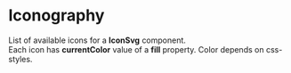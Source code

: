

<Meta title="General/Iconography" />

# Iconography

List of available icons for a <b>IconSvg</b> component.<br/>
Each icon has <b>currentColor</b> value of a <b>fill</b> property. Color depends on css-styles.

<IconGallery>
  <IconItem name="add">
    <IconSvg name="add" />
  </IconItem>
  <IconItem name="airport-signal">
    <IconSvg name="airport-signal" />
  </IconItem>
  <IconItem name="alert">
    <IconSvg name="alert" />
  </IconItem>
  <IconItem name="approved">
    <IconSvg name="approved" />
  </IconItem>
  <IconItem name="arrow-keys">
    <IconSvg name="arrow-keys" />
  </IconItem>
  <IconItem name="arrow">
    <IconSvg name="arrow" />
  </IconItem>
  <IconItem name="arrowLeftBig">
    <IconSvg name="arrowLeftBig" />
  </IconItem>
  <IconItem name="astro">
    <IconSvg name="astro" />
  </IconItem>
  <IconItem name="bell">
    <IconSvg name="bell" />
  </IconItem>
  <IconItem name="bellRed">
    <IconSvg name="bellRed" />
  </IconItem>
  <IconItem name="bin">
    <IconSvg name="bin" />
  </IconItem>
  <IconItem name="blocks">
    <IconSvg name="blocks" />
  </IconItem>
  <IconItem name="calendar">
    <IconSvg name="calendar" />
  </IconItem>
  <IconItem name="calendarMinus">
    <IconSvg name="calendarMinus" />
  </IconItem>
  <IconItem name="cameraOff">
    <IconSvg name="cameraOff" />
  </IconItem>
  <IconItem name="cameraOn">
    <IconSvg name="cameraOn" />
  </IconItem>
  <IconItem name="chart">
    <IconSvg name="chart" />
  </IconItem>
  <IconItem name="chat">
    <IconSvg name="chat" />
  </IconItem>
  <IconItem name="check-on">
    <IconSvg name="check-on" />
  </IconItem>
  <IconItem name="check">
    <IconSvg name="check" />
  </IconItem>
  <IconItem name="checked">
      <IconSvg size="large" name="checked" />
    </IconItem>
  <IconItem name="checkmark">
    <IconSvg name="checkmark" />
  </IconItem>
  <IconItem name="chevron">
    <IconSvg name="chevron" />
  </IconItem>
  <IconItem name="clock-two">
    <IconSvg name="clock-two" />
  </IconItem>
  <IconItem name="clock">
    <IconSvg name="clock" />
  </IconItem>
  <IconItem name="close">
    <IconSvg name="close" />
  </IconItem>
  <IconItem name="collaboration">
    <IconSvg name="collaboration" />
  </IconItem>
  <IconItem name="controls">
    <IconSvg name="controls" />
  </IconItem>
  <IconItem name="copy">
    <IconSvg name="copy" />
  </IconItem>
  <IconItem name="cube">
    <IconSvg name="cube" />
  </IconItem>
  <IconItem name="cubicles">
    <IconSvg name="cubicles" />
  </IconItem>
  <IconItem name="denied">
    <IconSvg name="denied" />
  </IconItem>
  <IconItem name="direction-arrows">
    <IconSvg name="direction-arrows" />
  </IconItem>
  <IconItem name="discord">
    <IconSvg name="discord" />
  </IconItem>
  <IconItem name="drive">
    <IconSvg name="drive" />
  </IconItem>
  <IconItem name="edit">
    <IconSvg name="edit" />
  </IconItem>
  <IconItem name="email">
    <IconSvg name="email" />
  </IconItem>
  <IconItem name="exit">
    <IconSvg name="exit" />
  </IconItem>
  <IconItem name="explore">
    <IconSvg name="explore" />
  </IconItem>
  <IconItem name="fly-portal">
    <IconSvg name="fly-portal" />
  </IconItem>
  <IconItem name="fly-to">
    <IconSvg name="fly-to" />
  </IconItem>
  <IconItem name="fly-with-me">
    <IconSvg name="fly-with-me" />
  </IconItem>
  <IconItem name="fullscreen">
    <IconSvg name="fullscreen" />
  </IconItem>
  <IconItem name="gear">
    <IconSvg name="gear" />
  </IconItem>
  <IconItem name="go">
    <IconSvg name="go" />
  </IconItem>
  <IconItem name="group">
    <IconSvg name="group" />
  </IconItem>
  <IconItem name="groupChat">
    <IconSvg name="groupChat" />
  </IconItem>
  <IconItem name="hand">
    <IconSvg name="hand" />
  </IconItem>
  <IconItem name="hierarchy">
    <IconSvg name="hierarchy" />
  </IconItem>
  <IconItem name="high-five">
    <IconSvg name="high-five" />
  </IconItem>
  <IconItem name="home">
    <IconSvg name="home" />
  </IconItem>
  <IconItem name="info">
    <IconSvg name="info" />
  </IconItem>
  <IconItem name="invite-user">
    <IconSvg name="invite-user" />
  </IconItem>
  <IconItem name="kusama">
    <IconSvg name="kusama" />
  </IconItem>
  <IconItem name="leave-left">
    <IconSvg name="leave-left" />
  </IconItem>
  <IconItem name="leave">
    <IconSvg name="leave" />
  </IconItem>
  <IconItem name="lightbulb">
    <IconSvg name="lightbulb" />
  </IconItem>
  <IconItem name="lightningDuotone">
    <IconSvg name="lightningDuotone" />
  </IconItem>
  <IconItem name="lightningOutline">
    <IconSvg name="lightningOutline" />
  </IconItem>
  <IconItem name="link">
    <IconSvg name="link" />
  </IconItem>
  <IconItem name="live">
    <IconSvg name="live" />
  </IconItem>
  <IconItem name="locate">
    <IconSvg name="locate" />
  </IconItem>
  <IconItem name="location">
    <IconSvg name="location" />
  </IconItem>
  <IconItem name="locator">
    <IconSvg name="locator" />
  </IconItem>
  <IconItem name="lock">
    <IconSvg name="lock" />
  </IconItem>
  <IconItem name="logout">
    <IconSvg name="logout" />
  </IconItem>
  <IconItem name="meeting">
    <IconSvg name="meeting" />
  </IconItem>
  <IconItem name="microphoneOff">
    <IconSvg name="microphoneOff" />
  </IconItem>
  <IconItem name="microphoneOn">
    <IconSvg name="microphoneOn" />
  </IconItem>
  <IconItem name="minimap">
    <IconSvg name="minimap" />
  </IconItem>
  <IconItem name="minimise">
    <IconSvg name="minimise" />
  </IconItem>
  <IconItem name="miro">
    <IconSvg name="miro" />
  </IconItem>
  <IconItem name="mouse-pad">
    <IconSvg name="mouse-pad" />
  </IconItem>
  <IconItem name="music">
    <IconSvg name="music" />
  </IconItem>
  <IconItem name="notes">
    <IconSvg name="notes" />
  </IconItem>
  <IconItem name="pencil">
    <IconSvg name="pencil" />
  </IconItem>
  <IconItem name="people">
    <IconSvg name="people" />
  </IconItem>
  <IconItem name="planet">
    <IconSvg name="planet" />
  </IconItem>
  <IconItem name="play-button">
    <IconSvg name="play-button" />
  </IconItem>
  <IconItem name="player-backward">
    <IconSvg name="player-backward" />
  </IconItem>
  <IconItem name="player-forward">
    <IconSvg name="player-forward" />
  </IconItem>
  <IconItem name="player-mute">
    <IconSvg name="player-mute" />
  </IconItem>
  <IconItem name="player-mute">
    <IconSvg name="player-mute" />
  </IconItem>
  <IconItem name="player-pause">
    <IconSvg name="player-pause" />
  </IconItem>
  <IconItem name="player-unmute">
    <IconSvg name="player-unmute" />
  </IconItem>
  <IconItem name="polkadotprofile">
    <IconSvg name="polkadotprofile" />
  </IconItem>
  <IconItem name="profile">
    <IconSvg name="profile" />
  </IconItem>
  <IconItem name="question">
    <IconSvg name="question" />
  </IconItem>
  <IconItem name="questions">
    <IconSvg name="questions" />
  </IconItem>
  <IconItem name="qweasd">
    <IconSvg name="qweasd" />
  </IconItem>
  <IconItem name="remove-user">
    <IconSvg name="remove-user" />
  </IconItem>
  <IconItem name="requested">
    <IconSvg name="requested" />
  </IconItem>
  <IconItem name="rocket">
    <IconSvg name="rocket" />
  </IconItem>
  <IconItem name="screenshare">
    <IconSvg name="screenshare" />
  </IconItem>
  <IconItem name="search">
    <IconSvg name="search" />
  </IconItem>
  <IconItem name="shield-open">
    <IconSvg name="shield-open" />
  </IconItem>
  <IconItem name="shieldCheck">
    <IconSvg name="shieldCheck" />
  </IconItem>
  <IconItem name="shift-button">
    <IconSvg name="shift-button" />
  </IconItem>
  <IconItem name="skybox">
    <IconSvg name="skybox" />
  </IconItem>
  <IconItem name="smiley-face">
    <IconSvg name="smiley-face" />
  </IconItem>
  <IconItem name="solar-system">
    <IconSvg name="solar-system" />
  </IconItem>
  <IconItem name="sort">
    <IconSvg name="sort" />
  </IconItem>
  <IconItem name="sortOnAsc">
    <IconSvg name="sortOnAsc" />
  </IconItem>
  <IconItem name="sortOnDesc">
    <IconSvg name="sortOnDesc" />
  </IconItem>
  <IconItem name="sound">
    <IconSvg name="sound" />
  </IconItem>
  <IconItem name="space-bar">
    <IconSvg name="space-bar" />
  </IconItem>
  <IconItem name="square-light">
    <IconSvg name="square-light" />
  </IconItem>
  <IconItem name="stage">
    <IconSvg name="stage" />
  </IconItem>
  <IconItem name="star">
    <IconSvg name="star" />
  </IconItem>
  <IconItem name="starOn">
    <IconSvg name="starOn" />
  </IconItem>
  <IconItem name="stats">
    <IconSvg name="stats" />
  </IconItem>
  <IconItem name="stop">
    <IconSvg name="stop" />
  </IconItem>
  <IconItem name="tiles">
    <IconSvg name="tiles" />
  </IconItem>
  <IconItem name="trash">
    <IconSvg name="trash" />
  </IconItem>
  <IconItem name="user-network">
    <IconSvg name="user-network" />
  </IconItem>
  <IconItem name="vector">
    <IconSvg name="vector" />
  </IconItem>
  <IconItem name="vibe">
    <IconSvg name="vibe" />
  </IconItem>
  <IconItem name="wallet">
    <IconSvg name="wallet" />
  </IconItem>
  <IconItem name="warning">
    <IconSvg name="warning" />
  </IconItem>
  <IconItem name="warning2">
    <IconSvg name="warning2" />
  </IconItem>
  <IconItem name="whitelist">
    <IconSvg name="whitelist" />
  </IconItem>
</IconGallery>
